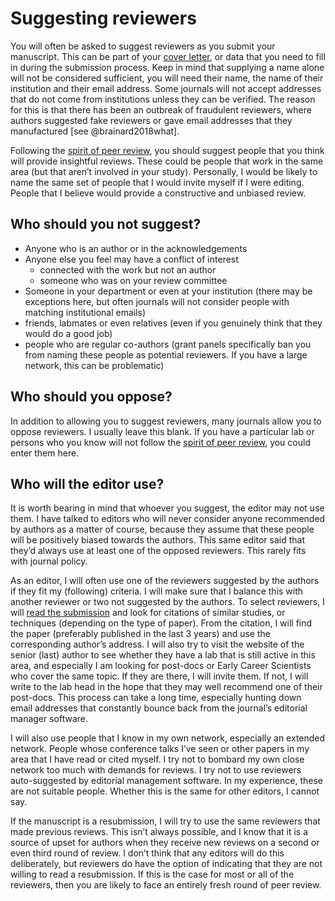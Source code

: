 # Suggesting reviewers {#suggestreviewers}

You will often be asked to suggest reviewers as you submit your manuscript. This can be part of your [cover letter](letter.html), or data that you need to fill in during the submission process. Keep in mind that supplying a name alone will not be considered sufficient, you will need their name, the name of their institution and their email address. Some journals will not accept addresses that do not come from institutions unless they can be verified. The reason for this is that there has been an outbreak of fraudulent reviewers, where authors suggested fake reviewers or gave email addresses that they manufactured [see @brainard2018what]. 

Following the [spirit of peer review](#spirit), you should suggest people that you think will provide insightful reviews. These could be people that work in the same area (but that aren't involved in your study). Personally, I would be likely to name the same set of people that I would invite myself if I were editing. People that I believe would provide a constructive and unbiased review. 

## Who should you not suggest?

 - Anyone who is an author or in the acknowledgements
 - Anyone else you feel may have a conflict of interest 
   + connected with the work but not an author
   + someone who was on your review committee
 - Someone in your department or even at your institution (there may be exceptions here, but often journals will not consider people with matching institutional emails)
 - friends, labmates or even relatives (even if you genuinely think that they would do a good job)
 - people who are regular co-authors (grant panels specifically ban you from naming these people as potential reviewers. If you have a large network, this can be problematic)
 
## Who should you oppose?

In addition to allowing you to suggest reviewers, many journals allow you to oppose reviewers. I usually leave this blank. If you have a particular lab or persons who you know will not follow the [spirit of peer review](#spirit), you could enter them here. 
 
 
## Who will the editor use?
It is worth bearing in mind that whoever you suggest, the editor may not use them. I have talked to editors who will never consider anyone recommended by authors as a matter of course, because they assume that these people will be positively biased towards the authors. This same editor said that they'd always use at least one of the opposed reviewers. This rarely fits with journal policy. 

As an editor, I will often use one of the reviewers suggested by the authors if they fit my (following) criteria. I will make sure that I balance this with another reviewer or two not suggested by the authors. To select reviewers, I will [read the submission](editors.html) and look for citations of similar studies, or techniques (depending on the type of paper). From the citation, I will find the paper (preferably published in the last 3 years) and use the corresponding author's address. I will also try to visit the website of the senior (last) author to see whether they have a lab that is still active in this area, and especially I am looking for post-docs or Early Career Scientists who cover the same topic. If they are there, I will invite them. If not, I will write to the lab head in the hope that they may well recommend one of their post-docs. This process can take a long time, especially hunting down email addresses that constantly bounce back from the journal's editorial manager software. 

I will also use people that I know in my own network, especially an extended network. People whose conference talks I've seen or other papers in my area that I have read or cited myself. I try not to bombard my own close network too much with demands for reviews. I try not to use reviewers auto-suggested by editorial management software. In my experience, these are not suitable people. Whether this is the same for other editors, I cannot say.

If the manuscript is a resubmission, I will try to use the same reviewers that made previous reviews. This isn't always possible, and I know that it is a source of upset for authors when they receive new reviews on a second or even third round of review. I don't think that any editors will do this deliberately, but reviewers do have the option of indicating that they are not willing to read a resubmission. If this is the case for most or all of the reviewers, then you are likely to face an entirely fresh round of peer review. 
